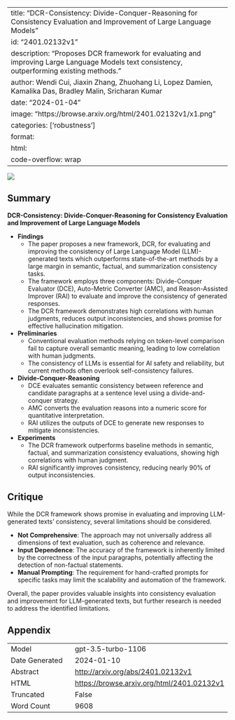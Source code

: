 
---
title: "DCR-Consistency: Divide-Conquer-Reasoning for Consistency Evaluation and Improvement of Large Language Models"
id: "2401.02132v1"
description: "Proposes DCR framework for evaluating and improving Large Language Models text consistency, outperforming existing methods."
author: Wendi Cui, Jiaxin Zhang, Zhuohang Li, Lopez Damien, Kamalika Das, Bradley Malin, Sricharan Kumar
date: "2024-01-04"
image: "https://browse.arxiv.org/html/2401.02132v1/x1.png"
categories: ['robustness']
format:
  html:
    code-overflow: wrap
---

![](https://browse.arxiv.org/html/2401.02132v1/x1.png)

## Summary

**DCR-Consistency: Divide-Conquer-Reasoning for Consistency Evaluation and Improvement of Large Language Models**

- **Findings**
  - The paper proposes a new framework, DCR, for evaluating and improving the consistency of Large Language Model (LLM)-generated texts which outperforms state-of-the-art methods by a large margin in semantic, factual, and summarization consistency tasks.
  - The framework employs three components: Divide-Conquer Evaluator (DCE), Auto-Metric Converter (AMC), and Reason-Assisted Improver (RAI) to evaluate and improve the consistency of generated responses.
  - The DCR framework demonstrates high correlations with human judgments, reduces output inconsistencies, and shows promise for effective hallucination mitigation.

- **Preliminaries**
  - Conventional evaluation methods relying on token-level comparison fail to capture overall semantic meaning, leading to low correlation with human judgments.
  - The consistency of LLMs is essential for AI safety and reliability, but current methods often overlook self-consistency failures.

- **Divide-Conquer-Reasoning**
  - DCE evaluates semantic consistency between reference and candidate paragraphs at a sentence level using a divide-and-conquer strategy.
  - AMC converts the evaluation reasons into a numeric score for quantitative interpretation.
  - RAI utilizes the outputs of DCE to generate new responses to mitigate inconsistencies.

- **Experiments**
  - The DCR framework outperforms baseline methods in semantic, factual, and summarization consistency evaluations, showing high correlations with human judgment.
  - RAI significantly improves consistency, reducing nearly 90% of output inconsistencies.

## Critique

While the DCR framework shows promise in evaluating and improving LLM-generated texts' consistency, several limitations should be considered.

- **Not Comprehensive**: The approach may not universally address all dimensions of text evaluation, such as coherence and relevance. 
- **Input Dependence**: The accuracy of the framework is inherently limited by the correctness of the input paragraphs, potentially affecting the detection of non-factual statements.
- **Manual Prompting**: The requirement for hand-crafted prompts for specific tasks may limit the scalability and automation of the framework.

Overall, the paper provides valuable insights into consistency evaluation and improvement for LLM-generated texts, but further research is needed to address the identified limitations.

## Appendix

|          |          |
|----------|----------|
| Model     | gpt-3.5-turbo-1106       |
| Date Generated     | 2024-01-10       |
| Abstract | [http://arxiv.org/abs/2401.02132v1](http://arxiv.org/abs/2401.02132v1)        |
| HTML     | [https://browse.arxiv.org/html/2401.02132v1](https://browse.arxiv.org/html/2401.02132v1)       |
| Truncated       | False       |
| Word Count       | 9608       |